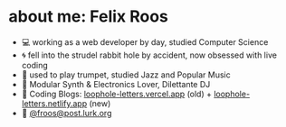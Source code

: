 # about me: Felix Roos

- 💻 working as a web developer by day, studied Computer Science
- 🌀 fell into the strudel rabbit hole by accident, now obsessed with live coding
- 🎺 used to play trumpet, studied Jazz and Popular Music
- 🔌 Modular Synth & Electronics Lover, Dilettante DJ
- 💌 Coding Blogs: [loophole-letters.vercel.app](https://loophole-letters.vercel.app/) (old) + [loophole-letters.netlify.app](https://loophole-letters.netlify.app/) (new)
- 🐘 [@froos@post.lurk.org](https://post.lurk.org/@froos)

